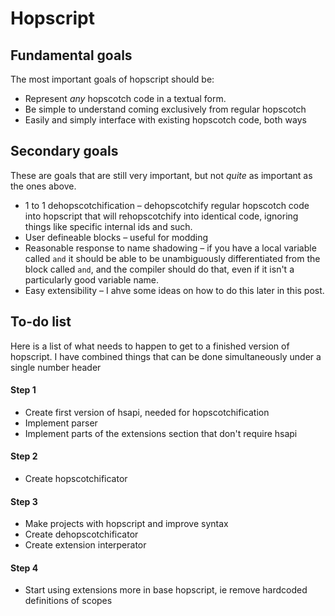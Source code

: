 # Hopscript

## Fundamental goals

The most important goals of hopscript should be:

- Represent _any_ hopscotch code in a textual form.
- Be simple to understand coming exclusively from regular hopscotch
- Easily and simply interface with existing hopscotch code, both ways

## Secondary goals

These are goals that are still very important, but not _quite_ as important as the ones above.

- 1 to 1 dehopscotchification – dehopscotchify regular hopscotch code into hopscript that will
  rehopscotchify into identical code, ignoring things like specific internal ids and such.
- User defineable blocks – useful for modding
- Reasonable response to name shadowing – if you have a local variable called `and` it should be
  able to be unambiguously differentiated from the block called `and`, and the compiler should do that,
  even if it isn't a particularly good variable name.
- Easy extensibility – I ahve some ideas on how to do this later in this post.


## To-do list

Here is a list of what needs to happen to get to a finished version of hopscript. I have combined things that can be done simultaneously under a single number header

#### Step 1

- Create first version of hsapi, needed for hopscotchification
- Implement parser
- Implement parts of the extensions section that don't require hsapi

#### Step 2

- Create hopscotchificator

#### Step 3

- Make projects with hopscript and improve syntax
- Create dehopscotchificator
- Create extension interperator

#### Step 4

- Start using extensions more in base hopscript, ie remove hardcoded definitions of scopes

